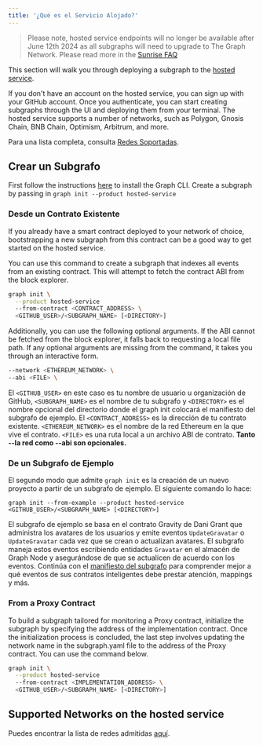 ```yaml
---
title: '¿Qué es el Servicio Alojado?'
---
```


> Please note, hosted service endpoints will no longer be available after June 12th 2024 as all subgraphs will need to upgrade to The Graph Network. Please read more in the [Sunrise FAQ](/sunrise)

This section will walk you through deploying a subgraph to the [hosted service](https://thegraph.com/hosted-service/).

If you don't have an account on the hosted service, you can sign up with your GitHub account. Once you authenticate, you can start creating subgraphs through the UI and deploying them from your terminal. The hosted service supports a number of networks, such as Polygon, Gnosis Chain, BNB Chain, Optimism, Arbitrum, and more.

Para una lista completa, consulta [Redes Soportadas](/developing/supported-networks/#hosted-service).

## Crear un Subgrafo

First follow the instructions [here](/developing/creating-a-subgraph/#install-the-graph-cli) to install the Graph CLI. Create a subgraph by passing in `graph init --product hosted-service`

### Desde un Contrato Existente

If you already have a smart contract deployed to your network of choice, bootstrapping a new subgraph from this contract can be a good way to get started on the hosted service.

You can use this command to create a subgraph that indexes all events from an existing contract. This will attempt to fetch the contract ABI from the block explorer.

```sh
graph init \
  --product hosted-service
  --from-contract <CONTRACT_ADDRESS> \
  <GITHUB_USER>/<SUBGRAPH_NAME> [<DIRECTORY>]
```

Additionally, you can use the following optional arguments. If the ABI cannot be fetched from the block explorer, it falls back to requesting a local file path. If any optional arguments are missing from the command, it takes you through an interactive form.

```sh
--network <ETHEREUM_NETWORK> \
--abi <FILE> \
```

El `<GITHUB_USER>` en este caso es tu nombre de usuario u organización de GitHub, `<SUBGRAPH_NAME>` es el nombre de tu subgrafo y `<DIRECTORY>` es el nombre opcional del directorio donde el graph init colocará el manifiesto del subgrafo de ejemplo. El `<CONTRACT_ADDRESS>` es la dirección de tu contrato existente. `<ETHEREUM_NETWORK>` es el nombre de la red Ethereum en la que vive el contrato. `<FILE>` es una ruta local a un archivo ABI de contrato. **Tanto --la red como --abi son opcionales.**

### De un Subgrafo de Ejemplo

El segundo modo que admite `graph init` es la creación de un nuevo proyecto a partir de un subgrafo de ejemplo. El siguiente comando lo hace:

```
graph init --from-example --product hosted-service <GITHUB_USER>/<SUBGRAPH_NAME> [<DIRECTORY>]
```

El subgrafo de ejemplo se basa en el contrato Gravity de Dani Grant que administra los avatares de los usuarios y emite eventos `UpdateGravatar` o `UpdateGravatar` cada vez que se crean o actualizan avatares. El subgrafo maneja estos eventos escribiendo entidades `Gravatar` en el almacén de Graph Node y asegurándose de que se actualicen de acuerdo con los eventos. Continúa con el [manifiesto del subgrafo](/developing/creating-a-subgraph#the-subgraph-manifest) para comprender mejor a qué eventos de sus contratos inteligentes debe prestar atención, mappings y más.

### From a Proxy Contract

To build a subgraph tailored for monitoring a Proxy contract, initialize the subgraph by specifying the address of the implementation contract. Once the initialization process is concluded, the last step involves updating the network name in the subgraph.yaml file to the address of the Proxy contract. You can use the command below.

```sh
graph init \
  --product hosted-service
  --from-contract <IMPLEMENTATION_ADDRESS> \
  <GITHUB_USER>/<SUBGRAPH_NAME> [<DIRECTORY>]
```

## Supported Networks on the hosted service

Puedes encontrar la lista de redes admitidas [aquí](/developing/supported-networks).
